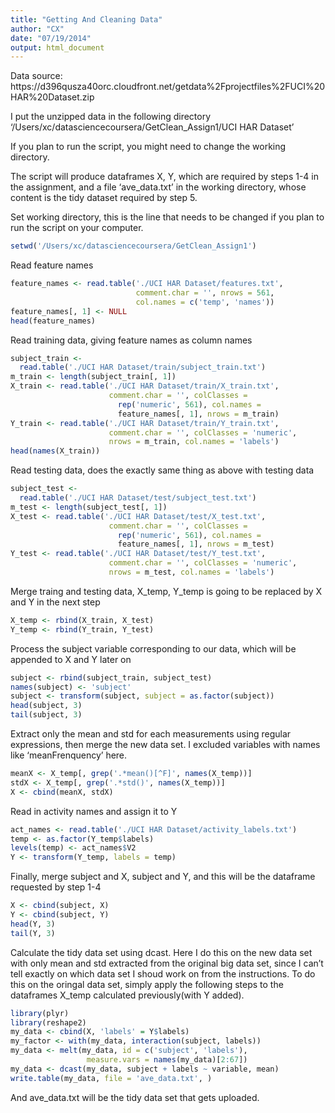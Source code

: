 ```yaml
---
title: "Getting And Cleaning Data"
author: "CX"
date: "07/19/2014"
output: html_document
---
```

Data source: https://d396qusza40orc.cloudfront.net/getdata%2Fprojectfiles%2FUCI%20HAR%20Dataset.zip

I put the unzipped data in the following directory
'/Users/xc/datasciencecoursera/GetClean_Assign1/UCI HAR Dataset'

If you plan to run the script, you might need to change the working directory.

The script will produce dataframes X, Y, which are required by steps 1-4 in the assignment, and a file 'ave_data.txt' in the working directory, whose content is the tidy dataset required by step 5.

Set working directory, this is the line that needs to be changed if you plan to run the script on your computer.
```r
setwd('/Users/xc/datasciencecoursera/GetClean_Assign1')
```

Read feature names
```r
feature_names <- read.table('./UCI HAR Dataset/features.txt', 
                            comment.char = '', nrows = 561, 
                            col.names = c('temp', 'names'))
feature_names[, 1] <- NULL
head(feature_names)
```

Read training data, giving feature names as column names
```r
subject_train <- 
  read.table('./UCI HAR Dataset/train/subject_train.txt')
m_train <- length(subject_train[, 1])
X_train <- read.table('./UCI HAR Dataset/train/X_train.txt',
                      comment.char = '', colClasses = 
                        rep('numeric', 561), col.names = 
                        feature_names[, 1], nrows = m_train)
Y_train <- read.table('./UCI HAR Dataset/train/Y_train.txt', 
                      comment.char = '', colClasses = 'numeric',
                      nrows = m_train, col.names = 'labels')
head(names(X_train))
```

Read testing data, does the exactly same thing as above with testing data
```r
subject_test <- 
  read.table('./UCI HAR Dataset/test/subject_test.txt')
m_test <- length(subject_test[, 1])
X_test <- read.table('./UCI HAR Dataset/test/X_test.txt',
                      comment.char = '', colClasses = 
                        rep('numeric', 561), col.names = 
                        feature_names[, 1], nrows = m_test)
Y_test <- read.table('./UCI HAR Dataset/test/Y_test.txt', 
                      comment.char = '', colClasses = 'numeric',
                      nrows = m_test, col.names = 'labels')
```

Merge traing and testing data, X_temp, Y_temp is going to be 
replaced by X and Y in the next step
```r
X_temp <- rbind(X_train, X_test)
Y_temp <- rbind(Y_train, Y_test)
```

Process the subject variable corresponding to our data, which will be appended to X and Y later on
```r
subject <- rbind(subject_train, subject_test)
names(subject) <- 'subject'
subject <- transform(subject, subject = as.factor(subject))
head(subject, 3)
tail(subject, 3)
```

Extract only the mean and std for each measurements using regular expressions, then merge the new data set. I excluded variables with names like 'meanFrenquency' here.
```r
meanX <- X_temp[, grep('.*mean()[^F]', names(X_temp))]
stdX <- X_temp[, grep('.*std()', names(X_temp))]
X <- cbind(meanX, stdX)
```

Read in activity names and assign it to Y
```r
act_names <- read.table('./UCI HAR Dataset/activity_labels.txt')
temp <- as.factor(Y_temp$labels)
levels(temp) <- act_names$V2
Y <- transform(Y_temp, labels = temp)
```

Finally, merge subject and X, subject and Y, and this will be the dataframe requested by step 1-4
```r
X <- cbind(subject, X)
Y <- cbind(subject, Y)
head(Y, 3)
tail(Y, 3)
```

Calculate the tidy data set using dcast. Here I do this on the new data set with only mean and std extracted from the original big data set, since I can't tell exactly on which data set I shoud work on from the instructions. To do this on the oringal data set, simply apply the following steps to the dataframes X_temp calculated previously(with Y added).
```r
library(plyr)
library(reshape2)
my_data <- cbind(X, 'labels' = Y$labels)
my_factor <- with(my_data, interaction(subject, labels))
my_data <- melt(my_data, id = c('subject', 'labels'),
                 measure.vars = names(my_data)[2:67])
my_data <- dcast(my_data, subject + labels ~ variable, mean)
write.table(my_data, file = 'ave_data.txt', )
```
And ave_data.txt will be the tidy data set that gets uploaded.